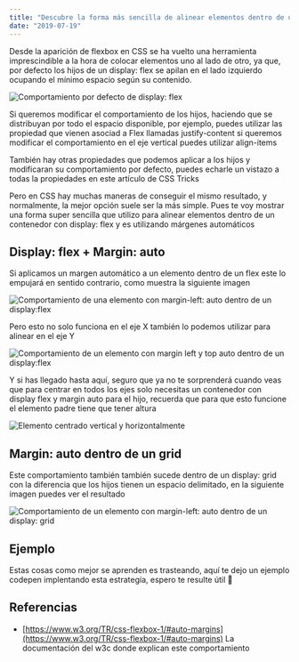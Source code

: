 ```yaml
---
title: "Descubre la forma más sencilla de alinear elementos dentro de un flexbox"
date: "2019-07-19"
---
```

Desde la aparición de flexbox en CSS se ha vuelto una herramienta imprescindible a la hora de colocar elementos uno al lado de otro, ya que, por defecto los hijos de un display: flex se apilan en el lado izquierdo ocupando el mínimo espacio según su contenido.

![Comportamiento por defecto de display: flex](/images/display-flex.png)

Si queremos modificar el comportamiento de los hijos, haciendo que se distribuyan por todo el espacio disponible, por ejemplo, puedes utilizar las propiedad que vienen asociad a Flex llamadas justify-content si queremos modificar el comportamiento en el eje vertical puedes utilizar align-items

También hay otras propiedades que podemos aplicar a los hijos y modificaran su comportamiento por defecto, puedes echarle un vistazo a todas la propiedades en este artículo de CSS Tricks

Pero en CSS hay muchas maneras de conseguir el mismo resultado, y normalmente, la mejor opción suele ser la más simple. Pues te voy mostrar una forma super sencilla que utilizo para alinear elementos dentro de un contenedor con display: flex y es utilizando márgenes automáticos

## Display: flex + Margin: auto

Si aplicamos un margen automático a un elemento dentro de un flex este lo empujará en sentido contrario, como muestra la siguiente imagen

![Comportamiento de una elemento con margin-left: auto dentro de un display:flex](/images/flex-margin-left-auto-1.png)

Pero esto no solo funciona en el eje X también lo podemos utilizar para alinear en el eje Y

![Comportamiento de un elemento con margin left y top auto dentro de un display:flex](/images/flex-margin-left-y-top-auto-1.png)

Y si has llegado hasta aquí, seguro que ya no te sorprenderá cuando veas que para centrar en todos los ejes solo necesitas un contenedor con display flex y margin auto para el hijo, recuerda que para que esto funcione el elemento padre tiene que tener altura

![Elemento centrado vertical y horizontalmente](/images/flex-margin-auto-1.png)

## Margin: auto dentro de un grid

Este comportamiento también también sucede dentro de un display: grid con la diferencia que los hijos tienen un espacio delimitado, en la siguiente imagen puedes ver el resultado

![Comportamiento de un elemento con margin-left: auto dentro de un display: grid](/images/grid-margin-1.png)

## Ejemplo

Estas cosas como mejor se aprenden es trasteando, aquí te dejo un ejemplo codepen implentando esta estrategía, espero te resulte útil 🙂

<Codepen
    hash="MNwLJr"
    title="Flexbox  ❤️ margin: auto"
/>

## Referencias

- [https://www.w3.org/TR/css-flexbox-1/#auto-margins](https://www.w3.org/TR/css-flexbox-1/#auto-margins)
La documentación del w3c donde explican este comportamiento
